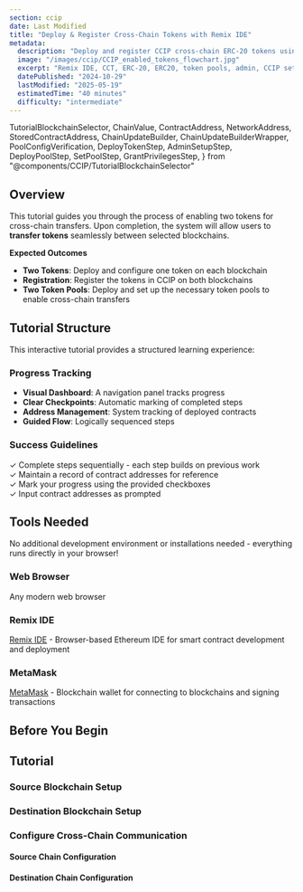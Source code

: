 ```yaml
---
section: ccip
date: Last Modified
title: "Deploy & Register Cross-Chain Tokens with Remix IDE"
metadata:
  description: "Deploy and register CCIP cross‑chain ERC-20 tokens using Remix IDE. Configure pools, register admin roles, and complete setup without local tooling."
  image: "/images/ccip/CCIP_enabled_tokens_flowchart.jpg"
  excerpt: "Remix IDE, CCT, ERC-20, ERC20, token pools, admin, CCIP setup, no local env"
  datePublished: "2024-10-29"
  lastModified: "2025-05-19"
  estimatedTime: "40 minutes"
  difficulty: "intermediate"
---
```


  TutorialBlockchainSelector,
  ChainValue,
  ContractAddress,
  NetworkAddress,
  StoredContractAddress,
  ChainUpdateBuilder,
  ChainUpdateBuilderWrapper,
  PoolConfigVerification,
  DeployTokenStep,
  AdminSetupStep,
  DeployPoolStep,
  SetPoolStep,
  GrantPrivilegesStep,
} from "@components/CCIP/TutorialBlockchainSelector"

## Overview

This tutorial guides you through the process of enabling two tokens for cross-chain transfers. Upon completion, the system will allow users to **transfer tokens** seamlessly between selected blockchains.

**Expected Outcomes**

- **Two Tokens**: Deploy and configure one token on each blockchain
- **Registration**: Register the tokens in CCIP on both blockchains
- **Two Token Pools**: Deploy and set up the necessary token pools to enable cross-chain transfers

## Tutorial Structure

This interactive tutorial provides a structured learning experience:

### Progress Tracking

- **Visual Dashboard**: A navigation panel tracks progress
- **Clear Checkpoints**: Automatic marking of completed steps
- **Address Management**: System tracking of deployed contracts
- **Guided Flow**: Logically sequenced steps

### Success Guidelines

✓ Complete steps sequentially - each step builds on previous work  
✓ Maintain a record of contract addresses for reference  
✓ Mark your progress using the provided checkboxes  
✓ Input contract addresses as prompted

## Tools Needed

<Aside type="note" title="Development Environment">
  No additional development environment or installations needed - everything runs directly in your browser!
</Aside>

### Web Browser

Any modern web browser

### Remix IDE

[Remix IDE](https://remix.ethereum.org) - Browser-based Ethereum IDE for smart contract development and deployment

### MetaMask

[MetaMask](https://metamask.io/) - Blockchain wallet for connecting to blockchains and signing transactions

## Before You Begin

<PrerequisitesCard client:load />

<TutorialBlockchainSelector client:load />

<ContractsImportCard client:load />

## Tutorial

### Source Blockchain Setup

<DeployTokenStep chain="source" client:load />

<AdminSetupStep chain="source" client:load />

<DeployPoolStep chain="source" client:load />

<SetPoolStep chain="source" client:load />

### Destination Blockchain Setup

<DeployTokenStep chain="destination" client:load />

<AdminSetupStep chain="destination" client:load />

<DeployPoolStep chain="destination" client:load />

<SetPoolStep chain="destination" client:load />

### Configure Cross-Chain Communication

#### Source Chain Configuration

<GrantPrivilegesStep chain="source" client:load />

<ChainUpdateBuilderWrapper chain="source" client:load />

<PoolConfigVerification chain="source" client:load />

#### Destination Chain Configuration

<GrantPrivilegesStep chain="destination" client:load />

<ChainUpdateBuilderWrapper chain="destination" client:load />

<PoolConfigVerification chain="destination" client:load />

<CcipCommon callout="educationalDisclaimer" />
